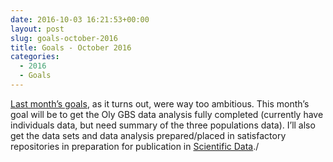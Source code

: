 ```yaml
---
date: 2016-10-03 16:21:53+00:00
layout: post
slug: goals-october-2016
title: Goals - October 2016
categories:
  - 2016
  - Goals
---
```


[Last month's goals](https://robertslab.github.io/sams-notebook/posts/2016-09-06-goals-september-2016/), as it turns out, were way too ambitious. This month's goal will be to get the Oly GBS data analysis fully completed (currently have individuals data, but need summary of the three populations data). I'll also get the data sets and data analysis prepared/placed in satisfactory repositories in preparation for publication in [Scientific Data](https://www.nature.com/sdata/about)./
